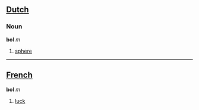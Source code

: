 ==[[Dutch]]==

=== Noun ===

'''bol''' ''m''

# [[sphere]]

----

==[[French]]==

'''bol''' ''m''

# [[luck]]